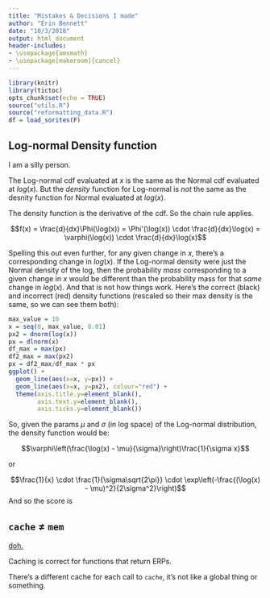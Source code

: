 ```yaml
---
title: "Mistakes & Decisions I made"
author: "Erin Bennett"
date: "10/3/2018"
output: html_document
header-includes:
- \usepackage{amsmath}
- \usepackage[makeroom]{cancel}
---
```


```r
library(knitr)
library(tictoc)
opts_chunk$set(echo = TRUE)
source("utils.R")
source("reformatting_data.R")
df = load_sorites(F)
```

## Log-normal Density function

I am a silly person.

The Log-normal cdf evaluated at $x$ is the same as the Normal cdf evaluated at $log(x)$. But the *density* function for Log-normal is *not* the same as the desnity function for Normal evaluated at $log(x)$.

The density function is the derivative of the cdf. So the chain rule applies.

$$f(x) = \frac{d}{dx}\Phi(\log(x)) = \Phi'(\log(x)) \cdot \frac{d}{dx}\log(x) = \varphi(\log(x)) \cdot \frac{d}{dx}\log(x)$$

Spelling this out even further, for any given change in $x$, there's a corresponding change in $log(x)$. If the Log-normal density were just the Normal density of the log, then the probability *mass* corresponding to a given change in $x$ would be different than the probability mass for that *same* change in $log(x)$. And that is not how things work. Here's the correct (black) and incorrect (red) density functions (rescaled so their max density is the same, so we can see them both):

```r
max_value = 10
x = seq(0, max_value, 0.01)
px2 = dnorm(log(x))
px = dlnorm(x)
df_max = max(px)
df2_max = max(px2)
px = df2_max/df_max * px
ggplot() +
  geom_line(aes(x=x, y=px)) +
  geom_line(aes(x=x, y=px2), colour="red") +
  theme(axis.title.y=element_blank(),
        axis.text.y=element_blank(),
        axis.ticks.y=element_blank())
```

So, given the params $\mu$ and $\sigma$ (in log space) of the Log-normal distribution, the density function would be:

$$\varphi\left(\frac{\log(x) - \mu}{\sigma}\right)\frac{1}{\sigma x}$$

or

$$\frac{1}{x} \cdot \frac{1}{\sigma\sqrt{2\pi}} \cdot \exp\left(-\frac{(\log(x) - \mu)^2}{2\sigma^2}\right)$$
And so the score is

\begin{aligned}

\log\left( \frac{1}{x} \cdot \frac{1}{\sigma\sqrt{2\pi}} \exp\left(-\frac{(\log(x) - \mu)^2}{2\sigma^2}\right) \right) &=

\log(\frac{1}{x}) + \log(\frac{1}{\sigma\sqrt{2\pi}}) -\frac{(\log(x) - \mu)^2}{2\sigma^2} =   \\

&= -\log(x) - \log(\sigma) - \frac{1}{2}\log((2\pi)) - \frac{(\log(x) - \mu)^2}{2\sigma^2}

\end{aligned}

## `cache` $\neq$ `mem`

[doh.](https://webppl.readthedocs.io/en/master/functions/other.html#cache)

Caching is correct for functions that return ERPs.

There's a different cache for each call to `cache`, it's not like a global thing or something.

